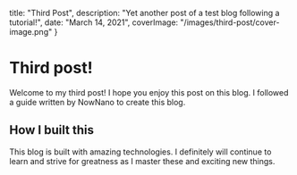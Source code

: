 
  title: "Third Post",
  description: "Yet another post of a test blog following a tutorial!",
  date: "March 14, 2021",
  coverImage: "/images/third-post/cover-image.png"
}


# Third post!

Welcome to my third post! I hope you enjoy this post on this blog. I followed a guide written by NowNano to create this blog. 

## How I built this

This blog is built with amazing technologies. I definitely will continue to learn and strive for greatness as I master these and exciting new things.